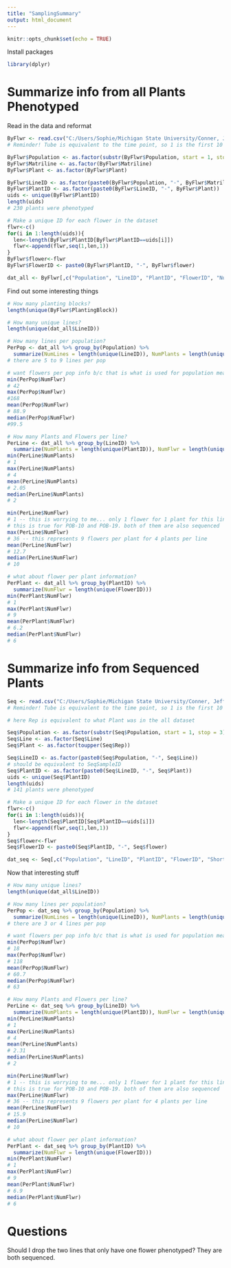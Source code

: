 ```yaml
---
title: "SamplingSummary"
output: html_document
---
```


```r
knitr::opts_chunk$set(echo = TRUE)
```

Install packages

```r
library(dplyr)

```
# Summarize info from all Plants Phenotyped

Read in the data and reformat
```r
ByFlwr <- read.csv("C:/Users/Sophie/Michigan State University/Conner, Jeffrey - SophieAnalyses/SpanishMasterDataset_ByFlwr.csv")
# Reminder! Tube is equivalent to the time point, so 1 is the first 10 ish flowers, 2 is from around the 20th flower produced, and 3 is around the 30th flower produced and that is why there are multiples form tube b/c multiple flowers collected at each time point

ByFlwr$Population <- as.factor(substr(ByFlwr$Population, start = 1, stop = 3))
ByFlwr$Matriline <- as.factor(ByFlwr$Matriline)
ByFlwr$Plant <- as.factor(ByFlwr$Plant)

ByFlwr$LineID <- as.factor(paste0(ByFlwr$Population, "-", ByFlwr$Matriline))
ByFlwr$PlantID <- as.factor(paste0(ByFlwr$LineID, "-", ByFlwr$Plant))
uids <- unique(ByFlwr$PlantID)
length(uids)
# 230 plants were phenotyped

# Make a unique ID for each flower in the dataset
flwr<-c()
for(i in 1:length(uids)){
  len<-length(ByFlwr$PlantID[ByFlwr$PlantID==uids[i]])
  flwr<-append(flwr,seq(1,len,1))
}
ByFlwr$flower<-flwr
ByFlwr$FlowerID <- paste0(ByFlwr$PlantID, "-", ByFlwr$flower)

dat_all <- ByFlwr[,c("Population", "LineID", "PlantID", "FlowerID", "NumShortStamens", "Notes")]
```

Find out some interesting things
```r
# How many planting blocks?
length(unique(ByFlwr$PlantingBlock))

# How many unique lines?
length(unique(dat_all$LineID))

# How many lines per population?
PerPop <- dat_all %>% group_by(Population) %>%
  summarize(NumLines = length(unique(LineID)), NumPlants = length(unique(PlantID)), NumFlwr = length(unique(FlowerID)))
# there are 5 to 9 lines per pop

# want flowers per pop info b/c that is what is used for population means
min(PerPop$NumFlwr)
# 42
max(PerPop$NumFlwr)
#168
mean(PerPop$NumFlwr)
# 88.9
median(PerPop$NumFlwr)
#99.5

# How many Plants and Flowers per line?
PerLine <- dat_all %>% group_by(LineID) %>%
  summarize(NumPlants = length(unique(PlantID)), NumFlwr = length(unique(FlowerID)))
min(PerLine$NumPlants)
# 1
max(PerLine$NumPlants)
# 4
mean(PerLine$NumPlants)
# 2.05
median(PerLine$NumPlants)
# 2

min(PerLine$NumFlwr)
# 1 -- this is worrying to me... only 1 flower for 1 plant for this line?
# this is true for POB-10 and POB-19. both of them are also sequenced
max(PerLine$NumFlwr)
# 36 -- this represents 9 flowers per plant for 4 plants per line
mean(PerLine$NumFlwr)
# 12.7
median(PerLine$NumFlwr)
# 10

# what about flower per plant information?
PerPlant <- dat_all %>% group_by(PlantID) %>%
  summarize(NumFlwr = length(unique(FlowerID)))
min(PerPlant$NumFlwr)
# 1
max(PerPlant$NumFlwr)
# 9
mean(PerPlant$NumFlwr)
# 6.2
median(PerPlant$NumFlwr)
# 6

```

# Summarize info from Sequenced Plants

```r
Seq <- read.csv("C:/Users/Sophie/Michigan State University/Conner, Jeffrey - SophieAnalyses/SpanishMasterDataset_Sequenced.csv")
# Reminder! Tube is equivalent to the time point, so 1 is the first 10 ish flowers, 2 is from around the 20th flower produced, and 3 is around the 30th flower produced and that is why there are multiples form tube b/c multiple flowers collected at each time point

# here Rep is equivalent to what Plant was in the all dataset

Seq$Population <- as.factor(substr(Seq$Population, start = 1, stop = 3))
Seq$Line <- as.factor(Seq$Line)
Seq$Plant <- as.factor(toupper(Seq$Rep))

Seq$LineID <- as.factor(paste0(Seq$Population, "-", Seq$Line))
# should be equivalent to SeqSampleID
Seq$PlantID <- as.factor(paste0(Seq$LineID, "-", Seq$Plant))
uids <- unique(Seq$PlantID)
length(uids)
# 141 plants were phenotyped

# Make a unique ID for each flower in the dataset
flwr<-c()
for(i in 1:length(uids)){
  len<-length(Seq$PlantID[Seq$PlantID==uids[i]])
  flwr<-append(flwr,seq(1,len,1))
}
Seq$flower<-flwr
Seq$FlowerID <- paste0(Seq$PlantID, "-", Seq$flower)

dat_seq <- Seq[,c("Population", "LineID", "PlantID", "FlowerID", "Short_Stamens")]
```

Now that interesting stuff
```r
# How many unique lines?
length(unique(dat_all$LineID))

# How many lines per population?
PerPop <- dat_seq %>% group_by(Population) %>%
  summarize(NumLines = length(unique(LineID)), NumPlants = length(unique(PlantID)), NumFlwr = length(unique(FlowerID)))
# there are 3 or 4 lines per pop

# want flowers per pop info b/c that is what is used for population means
min(PerPop$NumFlwr)
# 18
max(PerPop$NumFlwr)
# 118
mean(PerPop$NumFlwr)
# 60.7
median(PerPop$NumFlwr)
# 63

# How many Plants and Flowers per line?
PerLine <- dat_seq %>% group_by(LineID) %>%
  summarize(NumPlants = length(unique(PlantID)), NumFlwr = length(unique(FlowerID)))
min(PerLine$NumPlants)
# 1
max(PerLine$NumPlants)
# 4
mean(PerLine$NumPlants)
# 2.31
median(PerLine$NumPlants)
# 2

min(PerLine$NumFlwr)
# 1 -- this is worrying to me... only 1 flower for 1 plant for this line?
# this is true for POB-10 and POB-19. both of them are also sequenced
max(PerLine$NumFlwr)
# 36 -- this represents 9 flowers per plant for 4 plants per line
mean(PerLine$NumFlwr)
# 15.9
median(PerLine$NumFlwr)
# 10

# what about flower per plant information?
PerPlant <- dat_seq %>% group_by(PlantID) %>%
  summarize(NumFlwr = length(unique(FlowerID)))
min(PerPlant$NumFlwr)
# 1
max(PerPlant$NumFlwr)
# 9
mean(PerPlant$NumFlwr)
# 6.9
median(PerPlant$NumFlwr)
# 6

```

# Questions
Should I drop the two lines that only have one flower phenotyped? They are both sequenced.


